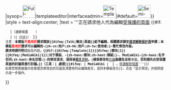 {{乐意处理EP的管理员|includeInterface=0}}{{anchor|editprotected}}
{{tmbox
|type = protection
|image = {{#switch:{{#invoke:Effective protection level|edit|{{SUBJECTPAGENAME}}}}|sysop=[[File:Full-protection-shackle-block.svg|40px|link=]]|templateeditor|interfaceadmin=[[File:Template-protection-shackle-picture-1.svg|40px|link=]]|#default=[[File:Semi-protection-shackle.svg|40px|link=]]}}
|style = text-align:center;
|text = '''正在請求他人代為編輯[[:Category:維基百科編輯被保護頁面請求|受保護的頁面]]<!--
-->{{#if:{{CASCADINGSOURCES:{{SUBJECTPAGENAME}}}}
   |<span class="plainlinks" style="font-size:smaller;">（連鎖保護&nbsp;&nbsp;{{int:restriction-edit}}{{int:colon-separator}}{{int:protect-level-sysop}}&nbsp;&nbsp;{{int:restriction-move}}{{int:colon-separator}}{{int:protect-level-sysop}}）</span>
   |<span class="plainlinks" style="font-size:smaller;">（[{{fullurl:Special:Log|type=protect&page={{SUBJECTPAGENAMEE}}}} 日誌]{{protection status|{{SUBJECTPAGENAME}}}}）</span><!--
-->}}'''<br />
<small><span style="color:red">'''注意：'''</span>本模板<span style="color:red">不是用於</span>請求開放{{#ifeq:{{NAMESPACE}}|Talk|條目|頁面}}給予編輯，相關請求請至[[Wikipedia:请求保护页面#请求解除保护|请求解除保护頁]]申請；本模板<span style="color:red">是用於</span>請求可以編輯的-{zh-cn:用户;zh-hk:用戶;zh-tw:使用者;}-幫忙修改內容。<br />請求時請列明'''理由及內容'''，{{#if:{{#ifeq:{{SUBJECTSPACE}}|Template|1}}{{#ifeq:{{SUBJECTSPACE}}|模块|1}}{{#ifeq:{{SUBJECTSPACE}}|MediaWiki|1}}|对于模板、-{zh-hans:模块;zh-hant:模組;}-、MediaWiki-{zh-hans:名字空间;zh-hant:命名空間;}-的修改请求，请阅读[[Wikipedia:保護方針#需讨论达成社群共识|'''相关方针''']]。|確保修改有'''[[Wikipedia:共識|共識]]'''基礎及沒有'''爭議'''，否則請先在受保護頁面的討論頁進行討論。}}（工具：[{{fullurl:{{SUBJECTPAGENAME}}|action=edit}} 處理]{{#ifeq:{{SUBJECTSPACE}} | MediaWiki | <includeonly></includeonly> | 、'''[[Wikipedia:頁面保護請求|申請解除保護]]'''{{Check talk}}}}）<br/>如果您想直接展示给管理员修改后的页面及清楚地列出编辑差异，请将本模板改为{{tlxb|Editprotected|patch{{=}}}}，点击「显示预览」并按照提示进一步操作。</small>
}}